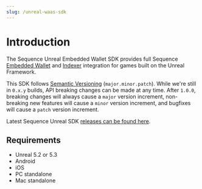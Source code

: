 ```yaml
---
slug: /unreal-waas-sdk
---
```


# Introduction

The Sequence Unreal Embedded Wallet SDK provides full Sequence [Embedded Wallet](/solutions/wallets/embedded-wallet/overview) and [Indexer](/api/indexer/overview) integration for games built on the Unreal Framework.

This SDK follows [Semantic Versioning](https://semver.org/) (`major.minor.patch`). While we're still in `0.x.y` builds, API breaking changes can be made at any time. After `1.0.0`, breaking changes will always cause a `major` version increment, non-breaking new features will cause a `minor` version increment, and bugfixes will cause a `patch` version increment.

Latest Sequence Unreal SDK [releases can be found here](https://github.com/0xsequence/sequence-unreal/releases).

## Requirements
- Unreal 5.2 or 5.3
- Android
- iOS
- PC standalone
- Mac standalone
